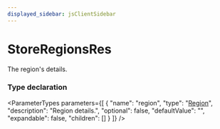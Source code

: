 ```yaml
---
displayed_sidebar: jsClientSidebar
---
```



# StoreRegionsRes

The region's details.

### Type declaration

<ParameterTypes parameters={[
  {
    "name": "region",
    "type": "[Region](../classes/internal.Region.mdx)",
    "description": "Region details.",
    "optional": false,
    "defaultValue": "",
    "expandable": false,
    "children": []
  }
]} />
